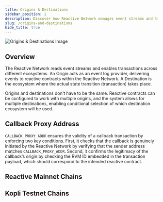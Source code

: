 ```yaml
---
title: Origins & Destinations
sidebar_position: 2
description: Discover how Reactive Network manages event streams and transactions across different ecosystems and learn about network compatibility.
slug: /origins-and-destinations
hide_title: true
---
```



![Origins & Destinations Image](./img/origins-and-destinations.jpg)

## Overview

The Reactive Network reads event streams and enables transactions across different ecosystems. An Origin acts as an event log provider, delivering events to reactive contracts within the Reactive Network. A Destination is the ecosystem where the actual state transition (transaction) takes place.

Origins and destinations don't have to be the same. Reactive contracts can be configured to work with multiple origins, and the system allows for multiple destinations, enabling conditional selection of which destination ecosystem will be used.

## Callback Proxy Address

`CALLBACK_PROXY_ADDR` ensures the validity of a callback transaction by enforcing two key conditions. First, it checks that the callback is genuinely initiated by the Reactive Network by verifying that the sender address matches `CALLBACK_PROXY_ADDR`. Second, it confirms the legitimacy of the callback’s origin by checking the RVM ID embedded in the transaction payload, which should correspond to the intended reactive contract.

## Reactive Mainnet Chains

<MainnetChainTable />

## Kopli Testnet Chains

<TestnetChainTable />


[//]: # (emojis for status ✅ ➖ ⌛)

[//]: # (:::info[Callbacks])

[//]: # (Not all origin chains are compatible as destination chains. Please refer to the table below before implementing callbacks.)

[//]: # (:::)